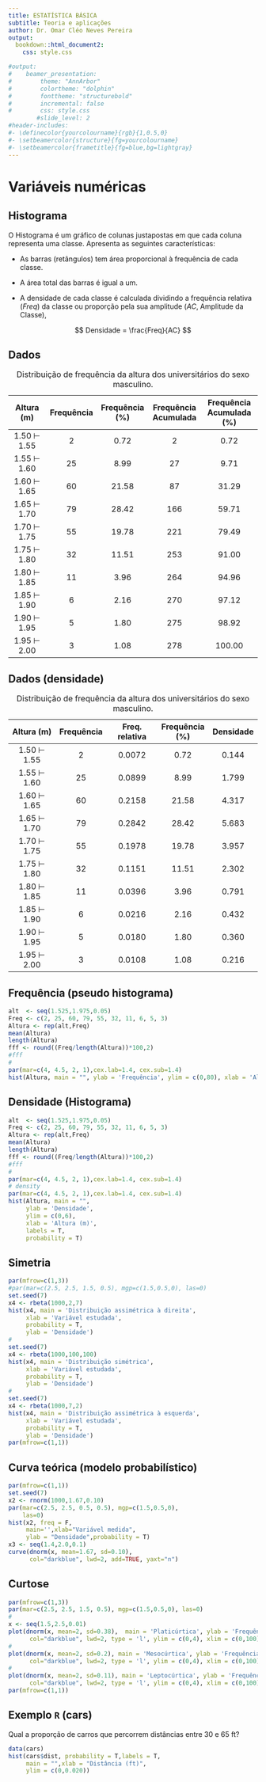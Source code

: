 ```yaml
---
title: ESTATÍSTICA BÁSICA
subtitle: Teoria e aplicações
author: Dr. Omar Cléo Neves Pereira
output: 
  bookdown::html_document2:
    css: style.css  

#output:
#    beamer_presentation:
#        theme: "AnnArbor"
#        colortheme: "dolphin"
#        fonttheme: "structurebold"
#        incremental: false
#        css: style.css
        #slide_level: 2
#header-includes: 
#- \definecolor{yourcolourname}{rgb}{1,0.5,0}
#- \setbeamercolor{structure}{fg=yourcolourname}
#- \setbeamercolor{frametitle}{fg=blue,bg=lightgray}
---
```


# Variáveis numéricas

## Histograma

O Histograma é um gráfico de colunas justapostas em que cada coluna representa uma classe. Apresenta as seguintes características:

- As barras (retângulos) tem área proporcional à frequência de cada classe.

- A área total das barras é igual a um. 

- A densidade de cada classe é calculada dividindo a frequência relativa ($Freq$) da classe ou proporção pela sua amplitude ($AC$, Amplitude da Classe),

$$ Densidade = \frac{Freq}{AC} $$



## Dados

Table: Distribuição de frequência da altura dos universitários do sexo masculino.

|     Altura (m)     | Frequência  | Frequência (\%) | Frequência Acumulada | Frequência Acumulada (\%) |
|:------------------:|:-----------:|:---------------:|:--------------------:|:-------------------------:|
| 1.50 $\vdash$ 1.55 |      2      |       0.72      |           2          |            0.72           |
| 1.55 $\vdash$ 1.60 |      25     |       8.99      |          27          |            9.71           |
| 1.60 $\vdash$ 1.65 |      60     |      21.58      |          87          |           31.29           |
| 1.65 $\vdash$ 1.70 |      79     |      28.42      |          166         |           59.71           |
| 1.70 $\vdash$ 1.75 |      55     |      19.78      |          221         |           79.49           |
| 1.75 $\vdash$ 1.80 |      32     |      11.51      |          253         |           91.00           |
| 1.80 $\vdash$ 1.85 |      11     |       3.96      |          264         |           94.96           |
| 1.85 $\vdash$ 1.90 |      6      |       2.16      |          270         |           97.12           |
| 1.90 $\vdash$ 1.95 |      5      |       1.80      |          275         |           98.92           |
| 1.95 $\vdash$ 2.00 |      3      |       1.08      |          278         |           100.00          |



## Dados (densidade)

Table: Distribuição de frequência da altura dos universitários do sexo masculino.

|     Altura (m)     | Frequência  | Freq. relativa | Frequência (\%) | Densidade |
|:------------------:|:-----------:|:-------------------:|:---------------:|:---------:|
| 1.50 $\vdash$ 1.55 |      2      |        0.0072       |       0.72      |   0.144   |
| 1.55 $\vdash$ 1.60 |      25     |        0.0899       |       8.99      |   1.799   |
| 1.60 $\vdash$ 1.65 |      60     |        0.2158       |      21.58      |   4.317   |
| 1.65 $\vdash$ 1.70 |      79     |        0.2842       |      28.42      |   5.683   |
| 1.70 $\vdash$ 1.75 |      55     |        0.1978       |      19.78      |   3.957   |
| 1.75 $\vdash$ 1.80 |      32     |        0.1151       |      11.51      |   2.302   |
| 1.80 $\vdash$ 1.85 |      11     |        0.0396       |       3.96      |   0.791   |
| 1.85 $\vdash$ 1.90 |      6      |        0.0216       |       2.16      |   0.432   |
| 1.90 $\vdash$ 1.95 |      5      |        0.0180       |       1.80      |   0.360   |
| 1.95 $\vdash$ 2.00 |      3      |        0.0108       |       1.08      |   0.216   |

## Frequência (pseudo histograma)

```r

alt  <- seq(1.525,1.975,0.05)
Freq <- c(2, 25, 60, 79, 55, 32, 11, 6, 5, 3)
Altura <- rep(alt,Freq)
mean(Altura)
length(Altura)
fff <- round((Freq/length(Altura))*100,2)
#fff
#
par(mar=c(4, 4.5, 2, 1),cex.lab=1.4, cex.sub=1.4)
hist(Altura, main = "", ylab = 'Frequência', ylim = c(0,80), xlab = 'Altura (m)', labels = T)

```

## Densidade (Histograma)

```r

alt  <- seq(1.525,1.975,0.05)
Freq <- c(2, 25, 60, 79, 55, 32, 11, 6, 5, 3)
Altura <- rep(alt,Freq)
mean(Altura)
length(Altura)
fff <- round((Freq/length(Altura))*100,2)
#fff
#
par(mar=c(4, 4.5, 2, 1),cex.lab=1.4, cex.sub=1.4)
# density
par(mar=c(4, 4.5, 2, 1),cex.lab=1.4, cex.sub=1.4)
hist(Altura, main = "", 
     ylab = 'Densidade', 
     ylim = c(0,6), 
     xlab = 'Altura (m)', 
     labels = T,
     probability = T)

```

## Simetria

```r

par(mfrow=c(1,3))
#par(mar=c(2.5, 2.5, 1.5, 0.5), mgp=c(1.5,0.5,0), las=0)
set.seed(7)
x4 <- rbeta(1000,2,7)
hist(x4, main = 'Distribuição assimétrica à direita', 
     xlab = 'Variável estudada', 
     probability = T,
     ylab = 'Densidade')
#
set.seed(7)
x4 <- rbeta(1000,100,100)
hist(x4, main = 'Distribuição simétrica', 
     xlab = 'Variável estudada', 
     probability = T,
     ylab = 'Densidade')
#
set.seed(7)
x4 <- rbeta(1000,7,2)
hist(x4, main = 'Distribuição assimétrica à esquerda',
     xlab = 'Variável estudada', 
     probability = T,
     ylab = 'Densidade')
par(mfrow=c(1,1))
```

## Curva teórica (modelo probabilístico)

```r
par(mfrow=c(1,1))
set.seed(7)
x2 <- rnorm(1000,1.67,0.10)
par(mar=c(2.5, 2.5, 0.5, 0.5), mgp=c(1.5,0.5,0),
    las=0)
hist(x2, freq = F, 
     main='',xlab="Variável medida", 
     ylab = "Densidade",probability = T)
x3 <- seq(1.4,2.0,0.1)
curve(dnorm(x, mean=1.67, sd=0.10), 
      col="darkblue", lwd=2, add=TRUE, yaxt="n")
```


## Curtose

```r
par(mfrow=c(1,3))
par(mar=c(2.5, 2.5, 1.5, 0.5), mgp=c(1.5,0.5,0), las=0)
#
x <- seq(1.5,2.5,0.01)
plot(dnorm(x, mean=2, sd=0.38),  main = 'Platicúrtica', ylab = 'Frequência', xlab = "Variável estudada",
      col="darkblue", lwd=2, type = 'l', ylim = c(0,4), xlim = c(0,100))
#
plot(dnorm(x, mean=2, sd=0.2), main = 'Mesocúrtica', ylab = 'Frequência', xlab = "Variável estudada",
      col="darkblue", lwd=2, type = 'l', ylim = c(0,4), xlim = c(0,100))
#
plot(dnorm(x, mean=2, sd=0.11), main = 'Leptocúrtica', ylab = 'Frequência', xlab = "Variável estudada",
      col="darkblue", lwd=2, type = 'l', ylim = c(0,4), xlim = c(0,100))
par(mfrow=c(1,1))
```

## Exemplo `R` (cars)

Qual a proporção de carros que percorrem distâncias entre 30 e 65 ft?

```r
data(cars)
hist(cars$dist, probability = T,labels = T,
     main = "",xlab = "Distância (ft)",
     ylim = c(0,0.020))
```



